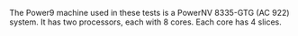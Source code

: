 The Power9 machine used in these tests is a PowerNV 8335-GTG (AC 922) system.
It has two processors, each with 8 cores. Each core has 4 slices.
